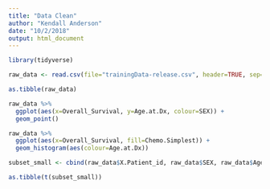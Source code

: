 ```yaml
---
title: "Data Clean"
author: "Kendall Anderson"
date: "10/2/2018"
output: html_document
---
```


```r
library(tidyverse)
```

```r
raw_data <- read.csv(file="trainingData-release.csv", header=TRUE, sep=",")
```

```r
as.tibble(raw_data)
```

```r
raw_data %>%
  ggplot(aes(x=Overall_Survival, y=Age.at.Dx, colour=SEX)) +
  geom_point()
```

```r
raw_data %>%
  ggplot(aes(x=Overall_Survival, fill=Chemo.Simplest)) +
  geom_histogram(aes(colour=Age.at.Dx))
```

```r
subset_small <- cbind(raw_data$X.Patient_id, raw_data$SEX, raw_data$Age.at.Dx, raw_data$Chemo.Simplest, raw_data$Overall_Survival)
```

```r
as.tibble(t(subset_small))
```

